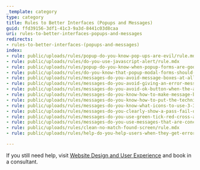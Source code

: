 ```yaml
---
_template: category
type: category
title: Rules to Better Interfaces (Popups and Messages)
guid: ffd39156-3df1-41c3-9a3d-8441c03d8caa
uri: rules-to-better-interfaces-popups-and-messages
redirects:
- rules-to-better-interfaces-(popups-and-messages)
index:
- rule: public/uploads/rules/popup-do-you-know-pop-ups-are-evil/rule.mdx
- rule: public/uploads/rules/do-you-use-javascript-alert/rule.mdx
- rule: public/uploads/rules/popup-do-you-know-when-popup-forms-are-good/rule.mdx
- rule: public/uploads/rules/do-you-know-that-popup-modal-forms-should-never-have-showintaskbar-true/rule.mdx
- rule: public/uploads/rules/messages-do-you-avoid-message-boxes-at-all-costs/rule.mdx
- rule: public/uploads/rules/messages-do-you-avoid-giving-an-error-message-for-validation-purposes/rule.mdx
- rule: public/uploads/rules/messages-do-you-avoid-ok-button-when-the-action-is-clear/rule.mdx
- rule: public/uploads/rules/messages-do-you-know-how-to-make-message-boxes-user-friendly-1-3-titles/rule.mdx
- rule: public/uploads/rules/messages-do-you-know-how-to-put-the-technical-info-2-3-description/rule.mdx
- rule: public/uploads/rules/messages-do-you-know-what-icons-to-use-3-3-icons/rule.mdx
- rule: public/uploads/rules/messages-do-you-clearly-show-a-pass-fail-or-warning/rule.mdx
- rule: public/uploads/rules/messages-do-you-use-green-tick-red-cross-and-spinning-icon-to-show-the-status/rule.mdx
- rule: public/uploads/rules/messages-do-you-use-messages-that-are-concise/rule.mdx
- rule: public/uploads/rules/clean-no-match-found-screen/rule.mdx
- rule: public/uploads/rules/help-do-you-help-users-when-they-get-errors-by-directing-them-to-a-wiki-or-kb/rule.mdx

---
```


If you still need help, visit [Website Design and User Experience](https://www.ssw.com.au/consulting/ui-ux-design) and book in a consultant.
